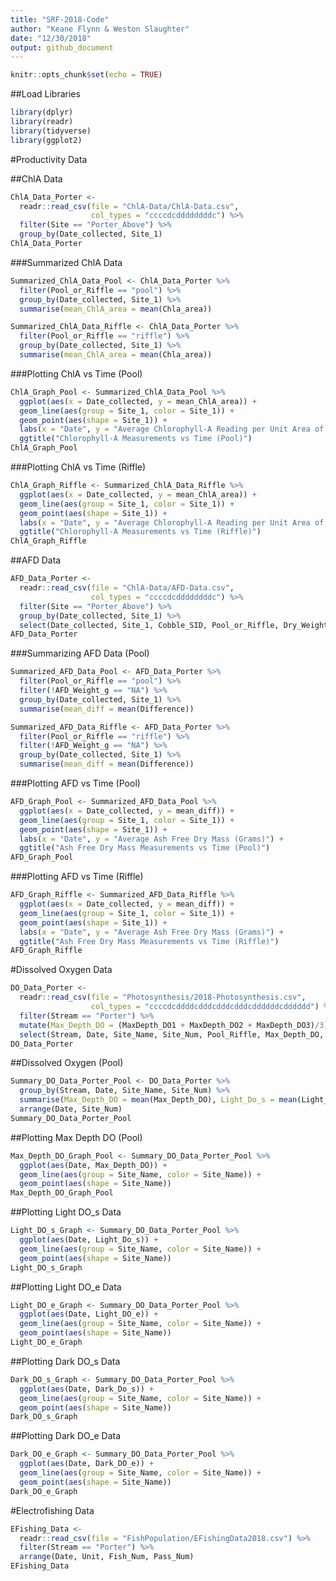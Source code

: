 ```yaml
---
title: "SRF-2018-Code"
author: "Keane Flynn & Weston Slaughter"
date: "12/30/2018"
output: github_document
---
```


```r
knitr::opts_chunk$set(echo = TRUE)
```
##Load Libraries
```r
library(dplyr)
library(readr)
library(tidyverse)
library(ggplot2)
```

#Productivity Data

##ChlA Data
```r
ChlA_Data_Porter <- 
  readr::read_csv(file = "ChlA-Data/ChlA-Data.csv",
                  col_types = "ccccdcddddddddc") %>%
  filter(Site == "Porter_Above") %>%
  group_by(Date_collected, Site_1)
ChlA_Data_Porter
```

###Summarized ChlA Data
```r
Summarized_ChlA_Data_Pool <- ChlA_Data_Porter %>%
  filter(Pool_or_Riffle == "pool") %>%
  group_by(Date_collected, Site_1) %>%
  summarise(mean_ChlA_area = mean(Chla_area))

Summarized_ChlA_Data_Riffle <- ChlA_Data_Porter %>%
  filter(Pool_or_Riffle == "riffle") %>%
  group_by(Date_collected, Site_1) %>%
  summarise(mean_ChlA_area = mean(Chla_area))
```

###Plotting ChlA vs Time (Pool)
```r
ChlA_Graph_Pool <- Summarized_ChlA_Data_Pool %>%
  ggplot(aes(x = Date_collected, y = mean_ChlA_area)) +
  geom_line(aes(group = Site_1, color = Site_1)) +
  geom_point(aes(shape = Site_1)) +
  labs(x = "Date", y = "Average Chlorophyll-A Reading per Unit Area of Cobble") +
  ggtitle("Chlorophyll-A Measurements vs Time (Pool)")
ChlA_Graph_Pool
```

###Plotting ChlA vs Time (Riffle)
```r
ChlA_Graph_Riffle <- Summarized_ChlA_Data_Riffle %>%
  ggplot(aes(x = Date_collected, y = mean_ChlA_area)) +
  geom_line(aes(group = Site_1, color = Site_1)) +
  geom_point(aes(shape = Site_1)) +
  labs(x = "Date", y = "Average Chlorophyll-A Reading per Unit Area of Cobble") +
  ggtitle("Chlorophyll-A Measurements vs Time (Riffle)")
ChlA_Graph_Riffle
```

##AFD Data
```r
AFD_Data_Porter <-
  readr::read_csv(file = "ChlA-Data/AFD-Data.csv",
                  col_types = "ccccdcddddddddc") %>%
  filter(Site == "Porter_Above") %>%
  group_by(Date_collected, Site_1) %>%
  select(Date_collected, Site_1, Cobble_SID, Pool_or_Riffle, Dry_Weight_g, AFD_Weight_g, Difference)
AFD_Data_Porter
```

###Summarizing AFD Data (Pool)
```r
Summarized_AFD_Data_Pool <- AFD_Data_Porter %>%
  filter(Pool_or_Riffle == "pool") %>%
  filter(!AFD_Weight_g == "NA") %>%
  group_by(Date_collected, Site_1) %>%
  summarise(mean_diff = mean(Difference))

Summarized_AFD_Data_Riffle <- AFD_Data_Porter %>%
  filter(Pool_or_Riffle == "riffle") %>%
  filter(!AFD_Weight_g == "NA") %>%
  group_by(Date_collected, Site_1) %>%
  summarise(mean_diff = mean(Difference))
```

###Plotting AFD vs Time (Pool)
```r
AFD_Graph_Pool <- Summarized_AFD_Data_Pool %>%
  ggplot(aes(x = Date_collected, y = mean_diff)) +
  geom_line(aes(group = Site_1, color = Site_1)) +
  geom_point(aes(shape = Site_1)) +
  labs(x = "Date", y = "Average Ash Free Dry Mass (Grams)") +
  ggtitle("Ash Free Dry Mass Measurements vs Time (Pool)")
AFD_Graph_Pool
```

###Plotting AFD vs Time (Riffle)
```r
AFD_Graph_Riffle <- Summarized_AFD_Data_Riffle %>%
  ggplot(aes(x = Date_collected, y = mean_diff)) +
  geom_line(aes(group = Site_1, color = Site_1)) +
  geom_point(aes(shape = Site_1)) +
  labs(x = "Date", y = "Average Ash Free Dry Mass (Grams)") +
  ggtitle("Ash Free Dry Mass Measurements vs Time (Riffle)")
AFD_Graph_Riffle
```

#Dissolved Oxygen Data
```r
DO_Data_Porter <-
  readr::read_csv(file = "Photosynthesis/2018-Photosynthesis.csv",
                  col_types = "ccccdcddddcdddcdddcdddcddddddcdddddd") %>%
  filter(Stream == "Porter") %>%
  mutate(Max_Depth_DO = (MaxDepth_DO1 + MaxDepth_DO2 + MaxDepth_DO3)/3) %>%
  select(Stream, Date, Site_Name, Site_Num, Pool_Riffle, Max_Depth_DO, Light_Do_s, Light_DO_e, Dark_Do_s, Dark_DO_e)
DO_Data_Porter
```

##Dissolved Oxygen (Pool)
```r
Summary_DO_Data_Porter_Pool <- DO_Data_Porter %>%
  group_by(Stream, Date, Site_Name, Site_Num) %>%
  summarise(Max_Depth_DO = mean(Max_Depth_DO), Light_Do_s = mean(Light_Do_s), Light_DO_e = mean(Light_DO_e), Dark_Do_s = mean(Dark_Do_s), Dark_DO_e = mean(Dark_DO_e)) %>%
  arrange(Date, Site_Num)
Summary_DO_Data_Porter_Pool
```

##Plotting Max Depth DO (Pool)
```r
Max_Depth_DO_Graph_Pool <- Summary_DO_Data_Porter_Pool %>%
  ggplot(aes(Date, Max_Depth_DO)) +
  geom_line(aes(group = Site_Name, color = Site_Name)) +
  geom_point(aes(shape = Site_Name))
Max_Depth_DO_Graph_Pool
```

##Plotting Light DO_s Data
```r
Light_DO_s_Graph <- Summary_DO_Data_Porter_Pool %>%
  ggplot(aes(Date, Light_Do_s)) +
  geom_line(aes(group = Site_Name, color = Site_Name)) +
  geom_point(aes(shape = Site_Name))
Light_DO_s_Graph
```

##Plotting Light DO_e Data
```r
Light_DO_e_Graph <- Summary_DO_Data_Porter_Pool %>%
  ggplot(aes(Date, Light_DO_e)) +
  geom_line(aes(group = Site_Name, color = Site_Name)) +
  geom_point(aes(shape = Site_Name))
Light_DO_e_Graph
```

##Plotting Dark DO_s Data
```r
Dark_DO_s_Graph <- Summary_DO_Data_Porter_Pool %>%
  ggplot(aes(Date, Dark_Do_s)) +
  geom_line(aes(group = Site_Name, color = Site_Name)) +
  geom_point(aes(shape = Site_Name))
Dark_DO_s_Graph
```

##Plotting Dark DO_e Data
```r
Dark_DO_e_Graph <- Summary_DO_Data_Porter_Pool %>%
  ggplot(aes(Date, Dark_DO_e)) +
  geom_line(aes(group = Site_Name, color = Site_Name)) +
  geom_point(aes(shape = Site_Name))
Dark_DO_e_Graph
```

#Electrofishing Data
```r
EFishing_Data <-
  readr::read_csv(file = "FishPopulation/EFishingData2018.csv") %>%
  filter(Stream == "Porter") %>%
  arrange(Date, Unit, Fish_Num, Pass_Num)
EFishing_Data
```